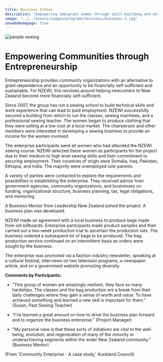 ```yaml
---
title: Business School
description: "Empowering immigrant women through skill-building and entrepreneurial ventures."
image: "../../assets/images/programs/business/business-1.jpg"
showOnHomepage: true
---
```



<img src={image1.src} alt="people sewing" width={400} className="mx-auto rounded-2xl"/>

# Empowering Communities through Entrepreneurship

Entrepreneurship provides community organizations with an alternative to grant-dependence and an opportunity to be financially self-sufficient and sustainable. For NZEWI, this revolves around helping newcomers to New Zealand become more financially self-sufficient.

Since 2007, the group has run a sewing school to build technical skills and work experience that can lead to paid employment. NZEWI successfully secured a building from which to run the classes, sewing machines, and a professional sewing teacher. The women began to produce clothing that they were selling at a low cost at a local market. The chairperson and other members were interested in developing a sewing business to provide an income for the women involved.

The enterprise participants were all women who had attended the NZEWI sewing course. NZEWI selected these women as participants for the project due to their medium to high level sewing skills and their commitment to securing employment. Their countries of origin were Somalia, Iraq, Pakistan, Ethiopia, and India. The majority were unemployed sole parents.

A variety of parties were contacted to explore the requirements and possibilities in establishing the enterprise. They received advice from government agencies, community organizations, and businesses on funding, organizational structure, business planning, tax, legal obligations, and mentoring.

A Business Mentor from Leadership New Zealand joined the project. A business plan was developed.

NZEWI made an agreement with a local business to produce bags made from old billboards. Enterprise participants made product samples and then carried out a two-week production trial to ascertain the production rate. The business ordered a subsequent lot of bags to be produced. The bag production service continued on an intermittent basis as orders were sought by the business.

The enterprise was promoted via a fashion industry newsletter, speaking at a cultural festival, interviews on two television programs, a newspaper article, and on a government website promoting diversity.

**Comments by Participants:**

- "This group of women are amazingly resilient, they face so many hardships. The classes and the bag production are a break from their daily challenges where they gain a sense of worth and value. To have achieved something and learned a new skill is important for them." (Susan, Past Sewing Teacher)

- “I've learned a great amount on how to drive the business plan forward and to organize the business enterprise." (Project Manager)

- "My personal view is that these sorts of initiatives are vital to the well-being, evolution, and regeneration of many of the minority or underachieving segments within the wider New Zealand community." (Business Mentor)

(From 'Community Enterprise - A case study,' Auckland Council)